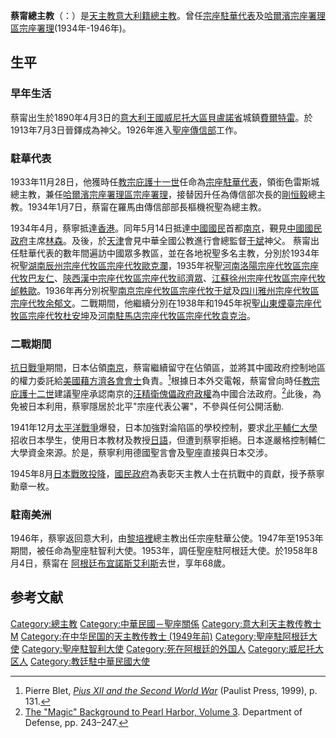 {{otheruses|蔡宁}}
{{Infobox Christian leader
| type             = bishop
| honorific-prefix = 
| name             = 蔡寧<br />Mario Zanin
| honorific-suffix = 
| title            = [[教廷駐華大使列表|前宗座駐華代表]]<br>[[天主教黑龙江教区|哈爾濱宗座署理區宗座署理]]
| image            = Mario Zanin.jpg
| caption          = 
| province         = 
| diocese          = [[天主教黑龍江教區|哈爾濱宗座署理區]]（內地稱黑龍江教區）
| see              = 
| appointed        = 
| term_start       = 1934年1月7日
| term_end         = 1946年
| predecessor      = [[剛恆毅|剛恆毅]]
| successor        = [[黎培理|黎培理]] (駐華公使)
| other_post       = [[天主教黑龍江教區|哈爾濱宗座署理區宗座署理]] (1934年-1946年)
| ordination       = 1913年7月3日
| ordained_by      = [[周維道|周維道]]
| consecration     = 1934年1月7日
| consecrated_by   = {{link-en|伯多祿·富馬梭里·畢翁弟|Pietro Fumasoni Biondi}}樞機
| cardinal         = 
| created_cardinal_by = 
| rank             =  
| birth_name       = Mario Zanin
| birth_date       = 1890年4月3日
| birth_place      = [[意大利王國_(1861年－1946年)|意大利王國]][[威尼托大區|威尼托大區]][[貝盧諾省|貝盧諾省]][[費爾特雷|費爾特雷]]
| death_date       = 1958年8月4日（68歲）
| death_place      = [[阿根廷|阿根廷]][[布宜諾斯艾利斯|布宜諾斯艾利斯]]
| buried           = 
| religion         = [[天主教|天主教]]
| residence        = 
| profession       =
| alma_mater       = 
| nationality      = [[意大利人|意大利籍]]
| previous_post    = {{unbulleted list|聖座駐智利大使 (1947年-1953年)|聖座駐阿根廷大使 (1953年-1958年)}}
| motto            = 
| signature        = 
| coat_of_arms     = 
}}
'''蔡甯總主教'''（{{lang-it|Mario Zanin}}：{{bd|1890年|4月3日|1958年|8月4日}}）是[[天主教|天主教]][[意大利人|意大利籍]][[總主教|總主教]]。曾任[[教廷駐華大使列表|宗座駐華代表]]及[[天主教黑龍江教區|哈爾濱宗座署理區宗座署理]](1934年-1946年)。

==生平==
===早年生活===
蔡甯出生於1890年4月3日的[[意大利王國_(1861年－1946年)|意大利王國]][[威尼托大區|威尼托大區]][[貝盧諾省|貝盧諾省]]城鎮[[費爾特雷|費爾特雷]]。於1913年7月3日晉鐸成為神父。1926年進入[[聖座|聖座]][[傳信部|傳信部]]工作。

===駐華代表===
1933年11月28日，他獲時任[[教宗|教宗]][[庇護十一世|庇護十一世]]任命為[[教廷駐華大使列表|宗座駐華代表]]，領銜色雷斯城總主教，兼任[[天主教黑龍江教區|哈爾濱宗座署理區宗座署理]]，接替因升任為傳信部次長的[[剛恒毅|剛恒毅]]總主教。1934年1月7日，蔡甯在羅馬由傳信部部長{{link-en|伯多祿·富馬梭里·畢翁弟|Pietro Fumasoni Biondi}}樞機祝聖為總主教。

1934年4月，蔡寧抵達[[香港|香港]]。同年5月14日抵達[[中國國民|中國國民]]首都[[南京|南京]]，覲見[[中國國民政府|中國國民政府]]主席[[林森|林森]]。及後，於[[天津|天津]]會見中華全國公教進行會總監督[[于斌|于斌]]神父。
蔡甯出任駐華代表的數年間遍訪中國眾多教區，並在各地祝聖多名主教，分別於1934年祝聖[[湖南|湖南]][[沅陵教區|辰州宗座代牧區宗座代牧]][[歐克瀾|歐克瀾]]，1935年祝聖[[河南|河南]][[洛陽教區|洛陽宗座代牧區宗座代牧]][[巴友仁|巴友仁]]、[[陝西|陝西]][[漢中教區|漢中宗座代牧區宗座代牧]][[祁濟眾|祁濟眾]]、[[江蘇|江蘇]][[徐州教區|徐州宗座代牧區宗座代牧]][[邰軼歐|邰軼歐]]。1936年再分別祝聖[[南京教區|南京宗座代牧區宗座代牧]][[于斌|于斌]]及[[四川|四川]][[嘉定教區|雅州宗座代牧區宗座代牧]][[余郁文|余郁文]]。二戰期間，他繼續分別在1938年和1945年祝聖[[山東|山東]][[煙臺教區|煙臺宗座代牧區宗座代牧]][[杜安坤|杜安坤]]及[[河南|河南]][[駐馬店教區|駐馬店宗座代牧區宗座代牧]][[袁克治|袁克治]]。

===二戰期間===
[[抗日戰爭|抗日戰爭]]期間，日本佔領[[南京|南京]]，蔡甯繼續留守在佔領區，並將其中國政府控制地區的權力委託給[[美國人|美國藉]][[方濟各會|方濟各會會士]]負責。<ref>Pierre Blet, ''[https://books.google.com/books?id=9e36VrOxWsMC Pius XII and the Second World War]'' (Paulist Press, 1999), p. 131.</ref>根據日本外交電報，蔡甯曾向時任[[教宗|教宗]][[庇護十二世|庇護十二世]]建議聖座承認南京的[[汪精衛|汪精衛]][[汪精衛政權|傀儡政府政權]]為中國合法政府。<ref>[https://books.google.com/books?id=9LYiAAAAMAAJ&pg=SL1-PA460&lpg=SL1-PA460&dq=apostolic+zanini&source=bl&ots=n7Jm0sOEgH&sig=niJNR0je0CcHv1AL6vYJaSKiUHI&hl=en&sa=X&ved=0ahUKEwiP5dKPmJrYAhVC42MKHSPZDpoQ6AEILTAB#v=onepage&q=apostolic%20zanini&f=false The "Magic" Background to Pearl Harbor, Volume 3]. Department of Defense, pp. 243–247.</ref>此後，為免被日本利用，蔡寧隱居於北平"宗座代表公署"，不參與任何公開活動.

1941年12月[[太平洋戰爭|太平洋戰爭]]爆發，日本加強對淪陷區的學校控制，要求[[北平輔仁大學|北平輔仁大學]]招收日本學生，使用日本教材及教授[[日語|日語]]，但遭到蔡寧拒絕。日本遂嚴格控制輔仁大學資金來源。於是，蔡寧利用德國聖言會及聖座直接與日本交涉。

1945年8月[[日本投降|日本戰敗投降]]，[[國民政府|國民政府]]為表彰天主教人士在抗戰中的貢獻，授予蔡寧勳章一枚。

===駐南美洲===
1946年，蔡寧返回意大利，由[[黎培裡|黎培裡]]總主教出任宗座駐華公使。1947年至1953年期間，被任命為聖座駐智利大使。1953年，調任聖座駐阿根廷大使。於1958年8月4日，蔡甯在 [[阿根廷|阿根廷]][[布宜諾斯艾利斯|布宜諾斯艾利斯]]去世，享年68歲。

==参考文献==
{{reflist}}

{{教廷駐華大使}}
{{赴華外國傳教士列表}}

{{DEFAULTSORT:Zanin Mario}}
[[Category:總主教|Category:總主教]]
[[Category:中華民國－聖座關係|Category:中華民國－聖座關係]]
[[Category:意大利天主教传教士|Category:意大利天主教传教士]]
[[Category:在華天主教傳教士|M]]
[[Category:在中华民国的天主教传教士_(1949年前)|Category:在中华民国的天主教传教士 (1949年前)]]
[[Category:聖座駐阿根廷大使|Category:聖座駐阿根廷大使]]
[[Category:聖座駐智利大使|Category:聖座駐智利大使]]
[[Category:死在阿根廷的外国人|Category:死在阿根廷的外国人]]
[[Category:威尼托大区人|Category:威尼托大区人]]
[[Category:教廷駐中華民國大使|Category:教廷駐中華民國大使]]